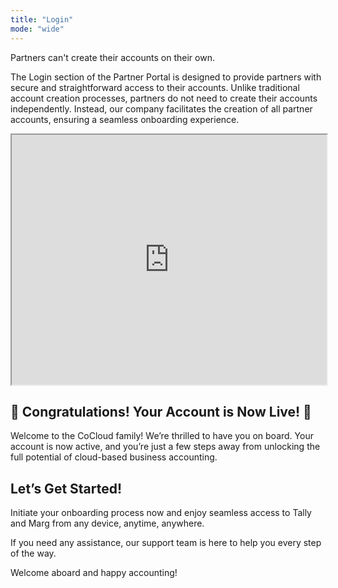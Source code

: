 ```yaml
---
title: "Login"
mode: "wide"
---
```


<Note>
Partners can't create their accounts on their own.
</Note>

The Login section of the Partner Portal is designed to provide partners with secure and straightforward access to their accounts. Unlike traditional account creation processes, partners do not need to create their accounts independently. Instead, our company facilitates the creation of all partner accounts, ensuring a seamless onboarding experience. 

<iframe width="100%" height="400px" src="https://app.sharefable.com/embed/demo/partner-login-7ifx7iga314d60v0" allowfullscreen></iframe>

## 🎉 Congratulations! Your Account is Now Live! 🎉
Welcome to the CoCloud family! We’re thrilled to have you on board. Your account is now active, and you’re just a few steps away from unlocking the full potential of cloud-based business accounting.

## Let’s Get Started!
Initiate your onboarding process now and enjoy seamless access to Tally and Marg from any device, anytime, anywhere.

If you need any assistance, our support team is here to help you every step of the way.

Welcome aboard and happy accounting!

